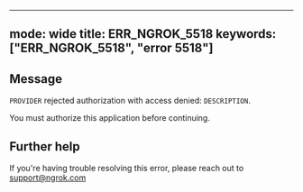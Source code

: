 
---
mode: wide
title: ERR_NGROK_5518
keywords: ["ERR_NGROK_5518", "error 5518"]
---

## Message
`PROVIDER` rejected authorization with access denied: `DESCRIPTION`.

You must authorize this application before continuing.




## Further help
If you're having trouble resolving this error, please reach out to [support@ngrok.com](mailto:support@ngrok.com?subject=Help%20with%20ERR_NGROK_5518)

